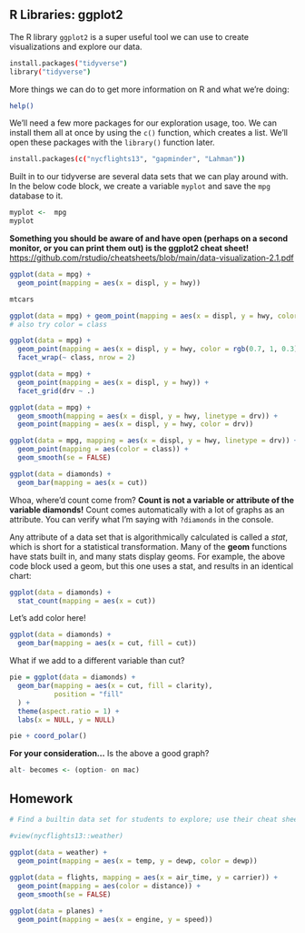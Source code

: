 ## **R Libraries: ggplot2**

The R library `ggplot2` is a super useful tool we can use to create visualizations and explore our data.

```{bash}
install.packages("tidyverse")
library("tidyverse")
```

More things we can do to get more information on R and what we're doing:

```{bash}
help()
```

We'll need a few more packages for our exploration usage, too. We can install them all at once by using the `c()` function, which creates a list. We'll open these packages with the `library()` function later.

```{bash}
install.packages(c("nycflights13", "gapminder", "Lahman"))
```

Built in to our tidyverse are several data sets that we can play around with. In the below code block, we create a variable `myplot` and save the `mpg` database to it.

```{r}
myplot <-  mpg
myplot
```

**Something you should be aware of and have open (perhaps on a second monitor, or you can print them out) is the ggplot2 cheat sheet!** <https://github.com/rstudio/cheatsheets/blob/main/data-visualization-2.1.pdf>

```{r}
ggplot(data = mpg) +
  geom_point(mapping = aes(x = displ, y = hwy))
```

```{r}
mtcars
```

```{r}
ggplot(data = mpg) + geom_point(mapping = aes(x = displ, y = hwy, color = displ < 5))
# also try color = class 
```

```{r}
ggplot(data = mpg) + 
  geom_point(mapping = aes(x = displ, y = hwy, color = rgb(0.7, 1, 0.3))) + 
  facet_wrap(~ class, nrow = 2)
```

```{r}
ggplot(data = mpg) + 
  geom_point(mapping = aes(x = displ, y = hwy)) + 
  facet_grid(drv ~ .)
```

```{r}
ggplot(data = mpg) + 
  geom_smooth(mapping = aes(x = displ, y = hwy, linetype = drv)) +
  geom_point(mapping = aes(x = displ, y = hwy, color = drv))
```

```{r}
ggplot(data = mpg, mapping = aes(x = displ, y = hwy, linetype = drv)) +
  geom_point(mapping = aes(color = class)) +
  geom_smooth(se = FALSE)
```

```{r}
ggplot(data = diamonds) +
  geom_bar(mapping = aes(x = cut))
```

Whoa, where'd count come from? **Count is not a variable or attribute of the variable diamonds!** Count comes automatically with a lot of graphs as an attribute. You can verify what I'm saying with `?diamonds` in the console.

Any attribute of a data set that is algorithmically calculated is called a *stat*, which is short for a statistical transformation. Many of the **geom** functions have stats built in, and many stats display geoms. For example, the above code block used a geom, but this one uses a stat, and results in an identical chart:

```{r}
ggplot(data = diamonds) +
  stat_count(mapping = aes(x = cut))
```

Let's add color here!

```{r}
ggplot(data = diamonds) +
  geom_bar(mapping = aes(x = cut, fill = cut))
```

What if we add to a different variable than cut?

```{r}
pie = ggplot(data = diamonds) +
  geom_bar(mapping = aes(x = cut, fill = clarity),
           position = "fill"
  ) +
  theme(aspect.ratio = 1) +
  labs(x = NULL, y = NULL)

pie + coord_polar()
```

**For your consideration...** Is the above a good graph?

```{r}
alt- becomes <- (option- on mac)
```

## Homework

```{r}
# Find a builtin data set for students to explore; use their cheat sheet from stats to label continuous and discrete data; Use graphs to tell me things about 3 data sets

#view(nycflights13::weather)

ggplot(data = weather) + 
  geom_point(mapping = aes(x = temp, y = dewp, color = dewp))
 
ggplot(data = flights, mapping = aes(x = air_time, y = carrier)) +
  geom_point(mapping = aes(color = distance)) +
  geom_smooth(se = FALSE)

ggplot(data = planes) + 
  geom_point(mapping = aes(x = engine, y = speed))
```
